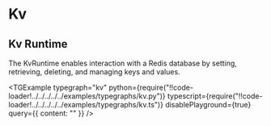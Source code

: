 
# Kv

## Kv Runtime

The KvRuntime enables interaction with a Redis database by setting, retrieving, deleting, and managing keys and values.

<TGExample
  typegraph="kv"
  python={require("!!code-loader!../../../../../examples/typegraphs/kv.py")}
  typescript={require("!!code-loader!../../../../../examples/typegraphs/kv.ts")}
  disablePlayground={true}
  query={{ content: "" }}
/>
